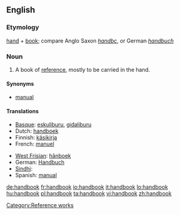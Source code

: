 ==English==

===Etymology===
[[hand]] + [[book]]; compare Anglo Saxon ''[[handbc]]'', or German ''[[handbuch]]''

===Noun===
{{wikipedia}}
{{en-noun}}

# A book of [[reference]], mostly to be carried in the hand.

====Synonyms====
* [[manual]]

====Translations====
{{top}}
* [[Basque]]: [[eskuliburu]], [[gidaliburu]]
* Dutch: [[handboek]] {{n}}
* Finnish: [[käsikirja]]
* French: [[manuel]] {{m}}
{{mid}}
* [[West Frisian]]: [[hânboek]] {{n}}
* German: [[Handbuch]] {{n}}
* [[Sindhi]]: {{SDchar|دَستِينامو}} {{m}}
* Spanish: [[manual]] {{m}}
{{bottom}}

[[Category:Reference works]]

[[de:handbook]]
[[fr:handbook]]
[[io:handbook]]
[[it:handbook]]
[[lo:handbook]]
[[hu:handbook]]
[[pl:handbook]]
[[ta:handbook]]
[[vi:handbook]]
[[zh:handbook]]